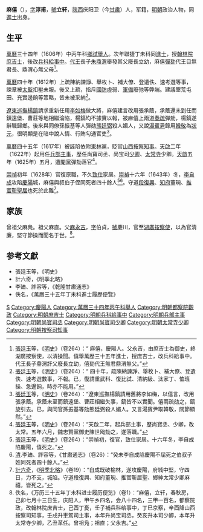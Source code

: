 '''麻僖'''（{{bd|1579年||1643年|catIdx=Ma麻}}），[[表字|字]]'''淳甫'''，[[號|號]]'''立轩'''，[[陝西等處承宣布政使司|陝西]]庆阳卫（今[[甘肅|甘肅]]）人，军籍，[[明朝|明朝]]政治人物，同[[進士|進士]]出身。

==生平==
[[萬曆|萬曆]]三十四年（1606年）中丙午科[[鄉試|鄉試]][[舉人|舉人]]。次年聯捷丁未科同[[進士|進士]]，授[[翰林院庶吉士|翰林院庶吉士]]，後改[[兵科|兵科]][[給事中|給事中]]。[[朱鼐鈞_(代王)|代王]]長子[[朱鼎渭|朱鼎渭]]舉發其父廢長立幼，麻僖[[彈劾|彈劾]]代王目無君長、鼎渭心無父母<ref>[[張廷玉|張廷玉]]等，《[[明史|明史]]》（卷264）：“ 麻僖，慶陽人。父永吉，由庶吉士為御史，終湖廣按察使，以清操聞。僖舉萬歷三十五年進士，授庶吉士，改兵科給事中。代王長子鼎渭訐父廢長立幼，僖劾代王無君鼎渭無父。”</ref>。

[[萬曆|萬曆]]四十年（1612年）上疏陳納諫諍、舉枚卜、補大僚、登遺佚、速考選等事，諫章被[[太監|太監]]扣壓未報。後又上疏，指斥[[國防|國防]]虛弱、[[軍備|軍備]]廢弛等弊端。建議墾荒屯田、充實邊餉等策略，皆未被采納<ref>[[張廷玉|張廷玉]]等，《[[明史|明史]]》（卷264）：“ 四十年，疏陳納諫諍、舉枚卜、補大僚、登遺佚、速考選數事，不報。已，復請重武科、復比試、清納級、汰家丁、恤班操、急邊餉，時亦不能用。”</ref>。

[[遼東巡撫|遼東巡撫]][[楊鎬|楊鎬]]請求重新任用[[李如梅|李如梅]]做大將，麻僖建言改用張承蔭，承蔭還未到任而鎮遠堡、曹莊等地相繼淪陷，楊鎬均不據實以報，被麻僖上兩道[[奏疏|奏疏]]彈劾，楊鎬遂辭職歸鄉。後來與同僚孫振基等人彈劾[[熊廷弼|熊廷弼]]殺人媚人，又說[[湯賓尹|湯賓尹]]錄用[[韓敬|韓敬]]為[[狀元|狀元]]，很明顯是在暗中說人情、行賄勾通官吏<ref>[[張廷玉|張廷玉]]等，《[[明史|明史]]》（卷264）：“遼東巡撫楊鎬請用舊將李如梅，以僖言，改用張承蔭。承蔭未至而鎮遠堡、曹莊相繼失事，鎬皆不以實聞。僖兩疏劾之，鎬旋引去。已，與同官孫振基等劾熊廷弼殺人媚人。又言湯賓尹取韓敬，關節顯然。”</ref>。

[[萬曆|萬曆]]四十五年（1617年）被誣陷依附[[東林黨|東林黨]]，貶官[[山西等處承宣布政使司|山西]][[按察|按察]][[知事|知事]]。[[天啟_(明朝)|天啟]]二年（1622年）起用任[[兵部|兵部]][[主事|主事]]，歷任尚寶司丞、尚宝司[[少卿|少卿]]、[[太常寺|太常寺]]少卿。[[天啟_(明朝)|天啟]]五年（1625年）五月，遭[[閹黨|閹黨]]彈劾落官<ref>[[張廷玉|張廷玉]]等，《[[明史|明史]]》（卷264）：“天啟二年，起兵部主事，歷尚寶丞、少卿，改太常。五年六月，魏忠賢黨御史陳世飐劾之，遂落職。”</ref>。

[[崇禎|崇禎]]初年（1628年）官復原職，不久[[致仕|致仕]]家居。[[崇禎|崇禎]]十六年（1643年）冬，[[李自成|李自成]]攻陷[[慶陽|慶陽]]城，麻僖與叔伯子侄同死者四十餘人<ref>[[張廷玉|張廷玉]]等，《[[明史|明史]]》（卷264）：“崇禎初，復官，致仕家居。十六年冬，李自成陷慶陽，僖死之。”</ref><ref>[[清|清]].李廸、許容等，《甘肅通志》（卷26）：“癸未李自成陷慶陽不屈死之伯叔子姓同死者四十餘人。”</ref>。守道[[段復興|段復興]]、[[知府|知府]]董琬、[[推官|推官]][[靳聖居|靳聖居]]也死於此難<ref>[[計六奇|計六奇]]，《[[明季北略|明季北略]]》（卷19）：“自成既破榆林，遂攻慶陽，府城中堅，守四日，力不支，城陷。守道段復興、知府董琬、推官靳居聖、鄉紳太常少卿麻禧，皆死之。”</ref>。

==家族==
曾祖父麻鳧。祖父麻直。父[[麻永吉|麻永吉]]，[[表字|字]]伯貞，[[號|號]]慶川，官至[[湖廣等處承宣布政使司|湖廣]][[按察使|按察使]]，以為官清廉，堅守節操而聞名于世。<ref>佚名，《万历三十五年丁未科进士履历便览》（卷1）：“麻僖，立轩，春秋房，己卯七月十三日生，庆阳人，甲午乡四名，会八十四名，三甲一百名，都察院政，改翰林院庶吉士，己酉丁憂，壬子補兵科给事中，丁巳京察，辛酉降山西按察司知事，壬戌升車駕司主事，本年升尚宝司丞，癸亥升本司少卿，本年升太常寺少卿，乙丑革任。曾祖凫；祖直；父永吉。”</ref>。

==参考文獻==
{{reflist}}
*張廷玉等，《明史》
*計六奇，《明季北略》
*李廸、許容等，《乾隆甘肅通志》
*佚名，《萬曆三十五年丁未科進士履歷便覽》

{{萬曆三十五年丁未科殿試金榜}}

{{Authority control}}

{{DEFAULTSORT:Ma麻}}
[[Category:麻姓|S]]
[[Category:慶陽人|Category:慶陽人]]
[[Category:萬曆三十四年丙午科舉人|Category:萬曆三十四年丙午科舉人]]
[[Category:明朝都察院觀政|Category:明朝都察院觀政]]
[[Category:明朝庶吉士|Category:明朝庶吉士]]
[[Category:明朝兵科給事中|Category:明朝兵科給事中]]
[[Category:明朝兵部主事|Category:明朝兵部主事]]
[[Category:明朝尚寶司丞|Category:明朝尚寶司丞]]
[[Category:明朝尚寶司少卿|Category:明朝尚寶司少卿]]
[[Category:明朝太常寺少卿|Category:明朝太常寺少卿]]
[[Category:明朝按察司知事|Category:明朝按察司知事]]